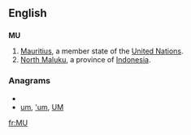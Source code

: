 ==English==
==={{abbreviation}}===
'''MU'''
#[[Mauritius]], a member state of the [[United Nations]].
#[[North Maluku]], a province of [[Indonesia]].

===Anagrams===
* {{alphagram|mu}}
* [[um#English|um]], [['um#English|'um]], [[UM#English|UM]]


[[fr:MU]]